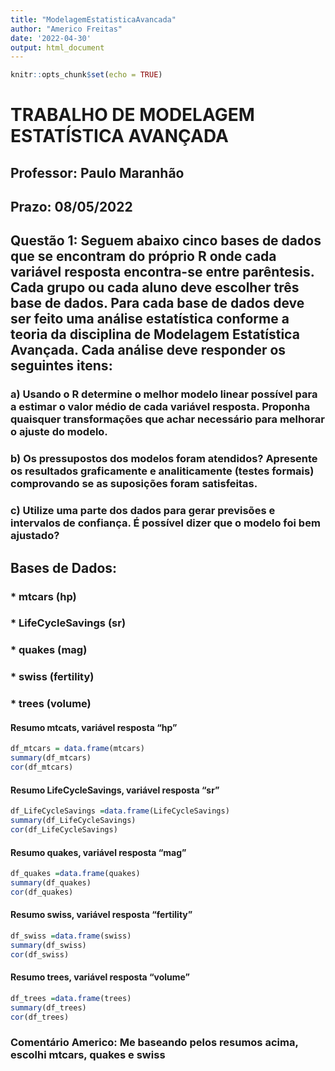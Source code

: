 ```yaml
---
title: "ModelagemEstatisticaAvancada"
author: "Americo Freitas"
date: '2022-04-30'
output: html_document
---
```


```r
knitr::opts_chunk$set(echo = TRUE)
```

# TRABALHO DE MODELAGEM ESTATÍSTICA AVANÇADA

## Professor: Paulo Maranhão
## Prazo: 08/05/2022

## Questão 1: Seguem abaixo cinco bases de dados que se encontram do próprio R onde cada variável resposta encontra-se entre parêntesis. Cada grupo ou cada aluno deve escolher três base de dados. Para cada base de dados deve ser feito uma análise estatística conforme a teoria da disciplina de Modelagem Estatística Avançada. Cada análise deve responder os seguintes itens:

### a) Usando o R determine o melhor modelo linear possível para a estimar o valor médio de cada variável resposta. Proponha quaisquer transformações que achar necessário para melhorar o ajuste do modelo.
### b) Os pressupostos dos modelos foram atendidos? Apresente os resultados graficamente e analiticamente (testes formais) comprovando se as suposições foram satisfeitas.
### c) Utilize uma parte dos dados para gerar previsões e intervalos de confiança. É possível dizer que o modelo foi bem ajustado?

## Bases de Dados:
### * mtcars (hp)
### * LifeCycleSavings (sr)
### * quakes (mag)
### * swiss (fertility)
### * trees (volume)


#### Resumo mtcats, variável  resposta "hp"
```r
df_mtcars = data.frame(mtcars)
summary(df_mtcars)
cor(df_mtcars)
```
#### Resumo LifeCycleSavings, variável  resposta "sr"
```r
df_LifeCycleSavings =data.frame(LifeCycleSavings)
summary(df_LifeCycleSavings)
cor(df_LifeCycleSavings)
```
#### Resumo quakes, variável  resposta "mag"
```r
df_quakes =data.frame(quakes)
summary(df_quakes)
cor(df_quakes)
```
#### Resumo swiss, variável  resposta "fertility"
```r
df_swiss =data.frame(swiss)
summary(df_swiss)
cor(df_swiss)
```

#### Resumo trees, variável  resposta "volume"

```r
df_trees =data.frame(trees)
summary(df_trees)
cor(df_trees)
```
### Comentário Americo: Me baseando pelos resumos acima, escolhi mtcars, quakes e swiss


